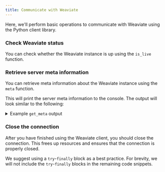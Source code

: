 ```yaml
---
title: Communicate with Weaviate
---
```



Here, we'll perform basic operations to communicate with Weaviate using the Python client library.

### <i class="fa-solid fa-code"></i> Check Weaviate status

You can check whether the Weaviate instance is up using the `is_live` function.

<FilteredTextBlock
  text={PyCode}
  startMarker="# PollLiveness"
  endMarker="# END PollLiveness"
  language="py"
/>

### <i class="fa-solid fa-code"></i> Retrieve server meta information

You can retrieve meta information about the Weaviate instance using the `meta` function.

<FilteredTextBlock
  text={PyCode}
  startMarker="# GetMeta"
  endMarker="# END GetMeta"
  language="py"
/>

This will print the server meta information to the console. The output will look similar to the following:

<details>
  <summary>Example <code>get_meta</code> output</summary>

Note that this output is a little longer due to the additional details from the CLIP models.

<FilteredTextBlock
  text={PyCode}
  startMarker="# OutputGetMeta"
  endMarker="# END OutputGetMeta"
  language="py"
/>
</details>

### <i class="fa-solid fa-code"></i> Close the connection

After you have finished using the Weaviate client, you should close the connection. This frees up resources and ensures that the connection is properly closed.

We suggest using a `try`-`finally` block as a best practice. For brevity, we will not include the `try`-`finally` blocks in the remaining code snippets.

<FilteredTextBlock
  text={PyCode}
  startMarker="# TryFinallyCloseDemo"
  endMarker="# END TryFinallyCloseDemo"
  language="py"
/>


<GiscusDocComment />
